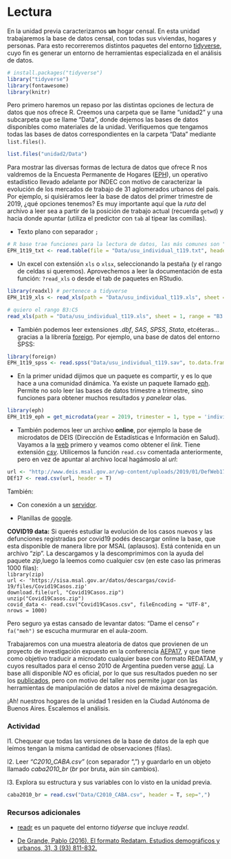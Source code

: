# Lectura

En la unidad previa caracterizamos **un** hogar censal. En esta unidad trabajaremos la base de datos censal, con todas sus viviendas, hogares y personas. Para esto recorreremos distintos paquetes del entorno [tidyverse](https://www.tidyverse.org/), cuyo fin es generar un entorno de herramientas especializada en el análisis de datos.

```r
# install.packages("tidyverse")
library("tidyverse")
library(fontawesome)
library(knitr)
```

Pero primero haremos un repaso por las distintas opciones de lectura de datos que nos ofrece R. Creemos una carpeta que se llame "unidad2" y una subcarpeta que se llame "Data", donde dejemos las bases de datos disponibles como materiales de la unidad. Verifiquemos que tengamos todas las bases de datos correspondientes en la carpeta "Data" mediante `list.files()`.

```r
list.files("unidad2/Data")
```

Para mostrar las diversas formas de lectura de datos que ofrece R nos valdremos de la Encuesta Permanente de Hogares ([EPH](https://www.indec.gob.ar/ftp/cuadros/sociedad/metodologia_eph_continua.pdf)), un operativo estadístico llevado adelante por INDEC con motivo de caracterizar la evolución de los mercados de trabajo de 31 aglomerados urbanos del país. Por ejemplo, si quisiéramos leer la base de datos del primer trimestre de 2019, ¿qué opciones tenemos? Es muy importante aquí que la *ruta* del archivo a leer sea a partir de la posición de trabajo actual (recuerda `getwd`) y hacia donde apuntar (utiliza el predictor con `tab` al tipear las comillas).

- Texto plano con separador `;`
```r
# R base trae funciones para la lectura de datos, las más comunes son "read.table" y "read.csv"
EPH_1t19_txt <- read.table(file = "Data/usu_individual_t119.txt", header = T, sep = ";")
```

- Un excel con extensión `xls` o `xlsx`, seleccionando la pestaña (y el rango de celdas si queremos). Aprovechemos a leer la documentación de esta función: `?read_xls` o desde el tab de paquetes en RStudio.

```r
library(readxl) # pertenece a tidyverse
EPH_1t19_xls <- read_xls(path = "Data/usu_individual_t119.xls", sheet = 1)

# quiero el rango B3:C5
read_xls(path = "Data/usu_individual_t119.xls", sheet = 1, range = "B3:C5", col_names = FALSE)
```

- También podemos leer extensiones *.dbf*, *SAS*, *SPSS*, *Stata*, etcéteras... gracias a la librería [foreign](https://cran.r-project.org/package=foreign). Por ejemplo, una base de datos del entorno SPSS:

```r
library(foreign)
EPH_1t19_spss <- read.spss("Data/usu_individual_t119.sav", to.data.frame=TRUE) 
```

- En la primer unidad dijimos que un paquete es compartir, y es lo que hace a una comunidad dinámica. Ya existe un paquete llamado [eph](https://cran.r-project.org/web/packages/eph/eph.pdf). Permite no solo leer las bases de datos trimestre a trimestre, sino funciones para obtener muchos resultados y *panelear* olas.

```r
library(eph)
EPH_1t19_eph = get_microdata(year = 2019, trimester = 1, type = 'individual')
```

- También podemos leer un archivo **online**, por ejemplo la base de microdatos de DEIS (Dirección de Estadísticas e Información en Salud). Vayamos a la [web](http://www.deis.msal.gov.ar/) primero y veamos como obtener el *link*. Tiene extensión [*csv*](https://es.wikipedia.org/wiki/Valores_separados_por_comas). Utilicemos la función `read.csv` comentada anteriormente, pero en vez de apuntar al archivo local hagámoslo al *url*:
```r
url <- "http://www.deis.msal.gov.ar/wp-content/uploads/2019/01/DefWeb17.csv"
DEf17 <- read.csv(url, header = T)
```

También:

- Con conexión a un [servidor](https://rpubs.com/FvD/acceder-bases-de-datos-en-r).

- Planillas de [google](https://googlesheets4.tidyverse.org/).

<!-- box-->
<p class="comment">
<strong>COVID19 data:</strong> Si querés estudiar la evolución de los casos nuevos y las defunciones registradas por covid19 podés descargar online la base, que esta disponible de manera libre por MSAL (aplausos). Está contenida en un archivo "zip". La descargamos y la descomprimimos con la ayuda del paquete *zip*,luego la leemos como cualquier csv (en este caso las primeras 1000 filas):<br>
`library(zip)`<br>
`url <- 'https://sisa.msal.gov.ar/datos/descargas/covid-19/files/Covid19Casos.zip'`<br>
`download.file(url, "Covid19Casos.zip")`<br>
`unzip("Covid19Casos.zip")`<br>
`covid_data <- read.csv("Covid19Casos.csv", fileEncoding = "UTF-8", nrows = 1000)`
</p>
<!-- box-->

Pero seguro ya estas cansado de levantar datos: "Dame el censo" `r fa("meh")` se escucha murmurar en el aula-zoom.

Trabajaremos con una muestra aleatoria de datos que provienen de un proyecto de investigación expuesto en la conferencia [AEPA17](http://www.redaepa.org.ar/wp-content/uploads/2017/09/PROGRAMA-JORNADAS-AEPA.pdf), y que tiene como objetivo traducir a microdato cualquier base con formato REDATAM, y cuyos resultados para el censo 2010 de Argentina pueden verse [aquí](http://datar.info/dataset/censo-2010-microdatos). La base allí disponible *NO* es oficial, por lo que sus resultados pueden no ser los [publicados](https://www.indec.gob.ar/indec/web/Nivel4-Tema-2-41-135), pero con motivo del taller nos permite jugar con las herramientas de manipulación de datos a nivel de máxima desagregación.  

¡Ah! nuestros hogares de la unidad 1 residen en la Ciudad Autónoma de Buenos Aires. Escalemos el análisis.

### Actividad

l1. Chequear que todas las versiones de la base de datos de la eph que leímos tengan la misma cantidad de observaciones (filas).

l2. Leer *"C2010_CABA.csv"* (con separador ",") y guardarlo en un objeto llamado _caba2010_br_ (*br* por bruta, aún sin cambios).  

l3. Explora su estructura y sus variables con lo visto en la unidad previa.  

```r
caba2010_br = read.csv("Data/C2010_CABA.csv", header = T, sep=",")
```

### Recursos adicionales  
- [readr](https://github.com/rstudio/cheatsheets/blob/master/data-import.pdf) es un paquete del entorno *tidyerse* que incluye *readxl*.

- [De Grande, Pablo (2016). El formato Redatam. Estudios demográficos y urbanos, 31, 3 (93) 811-832.](https://www.aacademica.org/pablo.de.grande/46.pdf)

